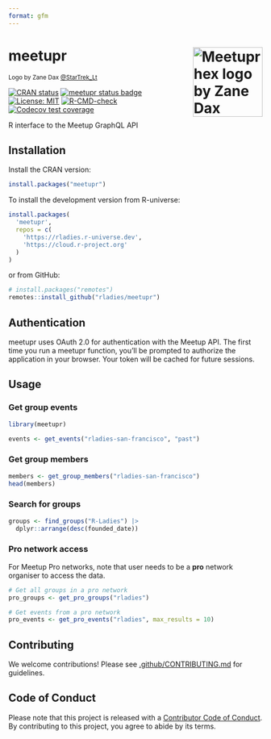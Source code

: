 ```yaml
---
format: gfm
---
```


<!-- README.md is generated from README.Rmd. Please edit the Rmd file -->

# meetupr <img src="man/figures/logo.png" align="right" alt="Meetupr hex logo by Zane Dax @StarTrek_Lt" width="138.5" />

<small>Logo by Zane Dax
[@StarTrek_Lt](https://x.com/startrek_lt)</small>

<!-- badges: start -->
[![CRAN status](https://www.r-pkg.org/badges/version/meetupr)](https://CRAN.R-project.org/package=meetupr)
[![meetupr status badge](https://rladies.r-universe.dev/meetupr/badges/version)](https://rladies.r-universe.dev/meetupr)
[![License: MIT](https://img.shields.io/badge/License-MIT-yellow.svg)](https://opensource.org/licenses/MIT)
[![R-CMD-check](https://github.com/rladies/meetupr/actions/workflows/R-CMD-check.yaml/badge.svg)](https://github.com/rladies/meetupr/actions/workflows/R-CMD-check.yaml)
[![Codecov test
coverage](https://codecov.io/gh/rladies/meetupr/graph/badge.svg)](https://app.codecov.io/gh/rladies/meetupr)

<!-- badges: end -->

R interface to the Meetup GraphQL API

## Installation

Install the CRAN version:

```r
install.packages("meetupr")
```

To install the development version from R-universe:

```r
install.packages(
  'meetupr', 
  repos = c(
    'https://rladies.r-universe.dev', 
    'https://cloud.r-project.org'
  )
)
```

or from GitHub:

```r
# install.packages("remotes")
remotes::install_github("rladies/meetupr")
```

## Authentication

meetupr uses OAuth 2.0 for authentication with the Meetup API. The first
time you run a meetupr function, you’ll be prompted to authorize the
application in your browser. Your token will be cached for future
sessions.

## Usage

### Get group events

```r
library(meetupr)

events <- get_events("rladies-san-francisco", "past")
```

### Get group members

```r
members <- get_group_members("rladies-san-francisco")
head(members)
```

### Search for groups

```r
groups <- find_groups("R-Ladies") |>
  dplyr::arrange(desc(founded_date))
```

### Pro network access

For Meetup Pro networks, note that user needs to be a **pro** network organiser to access the data.

``` r
# Get all groups in a pro network
pro_groups <- get_pro_groups("rladies")

# Get events from a pro network
pro_events <- get_pro_events("rladies", max_results = 10)
```

## Contributing

We welcome contributions! Please see [.github/CONTRIBUTING.md](CONTRIBUTING.md)
for guidelines.

## Code of Conduct

Please note that this project is released with a [Contributor Code of
Conduct](https://github.com/rladies/.github/blob/master/CODE_OF_CONDUCT.md).
By contributing to this project, you agree to abide by its terms.

